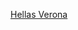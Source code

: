 {{football squad 
|name        = 維羅納球員名單
|teamname    = 維羅納足球俱樂部
|title       = -{zh-hans:维罗纳;zh-hk:維羅納;zh-tw:維羅納;}-
|bgcolor=#293860
|textcolor=#F4CA16
|bordercolor=#F4CA16
|list=<div>
{{football squad2 player|no=1|name={{le|Ivor Pandur||彭杜}}}}
{{football squad2 player|no=4|name=[[米格尔·维罗索|-{zh-hans:维罗索;zh-hk:維洛素;zh-tw:維洛佐;}-]]}}
{{football squad2 player|no=5|name=[[马尔科·法拉奥尼|法拉奧尼]]}}
{{football squad2 player|no=7|name=[[安東寧·巴拉克|-{zh-hans:巴拉克;zh-hk:巴拿克;zh-tw:巴拉克;}-]]}}
{{football squad2 player|no=8|name=[[達爾科·拉佐維奇|-{zh-hans:拉佐维奇;zh-hk:拉索域;zh-tw:拉佐維奇;}-]]}}
{{football squad2 player|no=10|name={{le|詹卢卡·卡普拉里|Gianluca Caprari|卡普拉里}}}}
{{football squad2 player|no=11|name=[[凱文·拉薩尼亞|-{zh-hans:拉萨尼亚;zh-hk:拿沙格拿;zh-tw:拉薩尼亞;}-]]}}
<!--{{football squad2 player|no=13|name={{le|Destiny Udogie||烏杜治}}}}-->
{{football squad2 player|no=14|name={{le|伊萬·伊利奇|Ivan Ilić (footballer, born 2001)|-{zh-hans:伊利奇;zh-hk:伊歷;zh-tw:伊利奇;}-}}}}
{{football squad2 player|no=15|name=[[梅爾特·切廷|-{zh-hans:切廷;zh-hk:施田;zh-hant:切廷;}-]]}}
{{football squad2 player|no=16|name={{le|尼科洛·卡薩萊|Nicolò Casale|卡薩萊}}}}
{{football squad2 player|no=17|name=[[费代里科·切凯里尼|-{zh-hans:切凯里尼;zh-hk:基斯卓尼利;zh-tw:切凱里尼;}-]]}}
<!--{{football squad2 player|no=20|name={{le|凱文·魯格|Kevin Rüegg|魯格}}}}-->
{{football squad2 player|no=21|name={{le|哥雷·根達|Koray Günter|根達}}}}
{{football squad2 player|no=22|name={{le|Alessandro Berardi||貝拉迪}}}}
<!--{{football squad2 player|no=23|name={{le|詹賈科莫·馬格納尼|Giangiacomo Magnani|-{zh-hans:马格纳尼;zh-hk:麥拿尼;zh-tw:馬格納尼;}-}}}}-->
{{football squad2 player|no=24|name={{le|达尼埃尔·贝萨|Daniel Bessa|贝萨}}}}
<!--{{football squad2 player|no=24|name={{le|马拉什·库姆布拉|Marash Kumbulla|-{zh-hans:库姆布拉;zh-hant:甘貝拿;}-}}}}-->
{{football squad2 player|no=27|name=[[帕維爾·達維多維茨|-{zh-hans:达维多维茨;zh-hk:達維杜域斯;zh-tw:達維多維茨;}-]]}}
<!--{{football squad2 player|no=29|name={{le|Tupta|Ľubomír Tupta}}}}-->
{{football squad2 player|no=29|name={{le|法比奥·德保利|Fabio Depaoli|德保利}}}}
<!--{{football squad2 player|no=36|name={{le|布鲁诺·阿米奥内|Bruno Amione|阿米奥内}}}}-->
{{football squad2 player|no=45|name={{le|帕納約帝斯·雷托斯|Panagiotis Retsos|雷托斯}}}}
{{football squad2 player|no=61|name={{le|阿德里安·達麥茲|Adrien Tameze|-{zh-hans:达麦兹;zh-hk:達美斯;zh-tw:達麥茲;}-}}}}
{{football squad2 player|no=78|name={{le|馬丁·洪拉|Martin Hongla|洪拉}}}}
{{football squad2 player|no=88|name={{le|馬特烏什·普拉沙利克|Mateusz Praszelik|普拉沙利克}}}}
{{football squad2 player|no=96|name={{le|洛伦佐·蒙蒂珀|Lorenzo Montipò|蒙蒂珀}}}}
{{football squad2 player|no=99|name=[[基奧雲尼·施蒙尼|-{zh-hans:西蒙尼;zh-hk:施蒙尼;zh-tw:西蒙尼;}-]]}}
{{football squad manager|title=領隊|name=待定}}
</div>
}}<noinclude>
{{Squad maintenance|update source=https://www.hellasverona.it/it/squadre/prima-squadra}}
[[Category:意大利足球俱乐部名单模板|Hellas Verona]]
</noinclude>